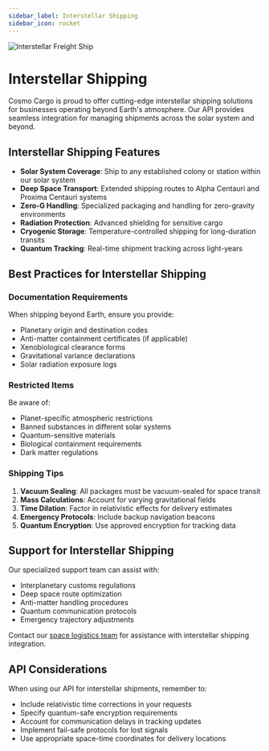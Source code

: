 ```yaml
---
sidebar_label: Interstellar Shipping
sidebar_icon: rocket
---
```


<img
  src="/interstellar.png"
  alt="Interstellar Freight Ship"
  className="rounded-xl w-full m-0 mb-4"
/>

# Interstellar Shipping

Cosmo Cargo is proud to offer cutting-edge interstellar shipping solutions for businesses operating beyond Earth's atmosphere. Our API provides seamless integration for managing shipments across the solar system and beyond.

## Interstellar Shipping Features

- **Solar System Coverage**: Ship to any established colony or station within our solar system
- **Deep Space Transport**: Extended shipping routes to Alpha Centauri and Proxima Centauri systems
- **Zero-G Handling**: Specialized packaging and handling for zero-gravity environments
- **Radiation Protection**: Advanced shielding for sensitive cargo
- **Cryogenic Storage**: Temperature-controlled shipping for long-duration transits
- **Quantum Tracking**: Real-time shipment tracking across light-years

## Best Practices for Interstellar Shipping

### Documentation Requirements

When shipping beyond Earth, ensure you provide:

- Planetary origin and destination codes
- Anti-matter containment certificates (if applicable)
- Xenobiological clearance forms
- Gravitational variance declarations
- Solar radiation exposure logs

### Restricted Items

Be aware of:

- Planet-specific atmospheric restrictions
- Banned substances in different solar systems
- Quantum-sensitive materials
- Biological containment requirements
- Dark matter regulations

### Shipping Tips

1. **Vacuum Sealing**: All packages must be vacuum-sealed for space transit
2. **Mass Calculations**: Account for varying gravitational fields
3. **Time Dilation**: Factor in relativistic effects for delivery estimates
4. **Emergency Protocols**: Include backup navigation beacons
5. **Quantum Encryption**: Use approved encryption for tracking data

## Support for Interstellar Shipping

Our specialized support team can assist with:

- Interplanetary customs regulations
- Deep space route optimization
- Anti-matter handling procedures
- Quantum communication protocols
- Emergency trajectory adjustments

Contact our [space logistics team](mailto:space@sh.example.com) for assistance with interstellar shipping integration.

## API Considerations

When using our API for interstellar shipments, remember to:

- Include relativistic time corrections in your requests
- Specify quantum-safe encryption requirements
- Account for communication delays in tracking updates
- Implement fail-safe protocols for lost signals
- Use appropriate space-time coordinates for delivery locations
